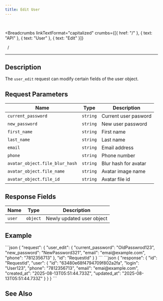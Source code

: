 ```yaml
---
title: Edit User
---
```


<br />



<Breadcrumbs
  linkTextFormat="capitalized"
  crumbs={[{ href: "/" }, { text: "API" }, { text: "User" }, { text: "Edit" }]}
>
  <Icon slot="index" name="seti:powershell" />
  <span slot="separator">&nbsp;&nbsp;/&nbsp;</span>
</Breadcrumbs>

---


## Description

> <Badge text="wss" variant="tip" size="large" />
> <Badge text="user_edit" size="large" />

The `user_edit` request can modify certain fields of the user object.

## Request Parameters

| Name                           | Type     | Description          |
| ------------------------------ | -------- | -------------------- |
| `current_password`             | `string` | Current user pasword |
| `new_password`                 | `string` | New user password    |
| `first_name`                   | `string` | First name           |
| `last_name`                    | `string` | Last name            |
| `email`                        | `string` | Email address        |
| `phone`                        | `string` | Phone number         |
| `avatar_object.file_blur_hash` | `string` | Blur hash for avatar |
| `avatar_object.file_name`      | `string` | Avatar image name    |
| `avatar_object.file_id`        | `string` | Avatar file id       |

## Response Fields

| Name   | Type     | Description               |
| ------ | -------- | ------------------------- |
| `user` | `object` | Newly updated user object |

## Example

<Tabs>
  <TabItem label="Response">
```json
{
  "request": {
    "user_edit": {
      "current_password": "OldPasswrod123",
      "new_password": "NewPassword321",
      "email": "emai@example.com",
      "phone": "7812356713"
    },
    "id": "RequestId"
  }
}
```
  </TabItem>  
</Tabs>

<Tabs>
  <TabItem label="Response">
```json
{
  "response": {
    "id": "RequestId",
    "user": {
      "id": "63480e68f4794709f802a2fa",
      "login": "User123",
      "phone": "7812356713",
      "email": "emai@example.com",
      "created_at": "2025-08-13T05:51:44.733Z",
      "updated_at": "2025-08-13T05:51:44.733Z"
    }
  }
}
```
  </TabItem>  
</Tabs>

## See Also

<LinkCard
  title="SAMA chat server API: Users"
  href="https://medium.com/sama-communications/sama-chat-server-api-users-edf65ea6a341"
  description="All messengers and services that use instant messaging require minimal user identification in the system. We have developed a universal API..."
/>
<LinkCard
  title="DataBase Records"
  href="/deployment/db-records/"
  description="Collection of complete objects stored in the database."
/>

<script
  src="https://giscus.app/client.js"
  data-repo="Oleksandr1414/cathedra-slytherin"
  data-repo-id="R_kgDOI8uafg"
  data-category="[ВВЕДІТЬ CATEGORY NAME]"
  data-category-id="[ВВЕДІТЬ CATEGORY ID]"
  data-mapping="pathname"
  data-strict="0"
  data-reactions-enabled="1"
  data-emit-metadata="0"
  data-input-position="bottom"
  data-theme="transparent_dark"
  data-lang="uk"
  crossorigin="anonymous"
  async
></script>
